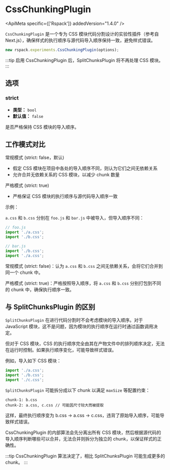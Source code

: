 
# CssChunkingPlugin

<ApiMeta specific={['Rspack']} addedVersion="1.4.0" />

`CssChunkingPlugin` 是一个专为 CSS 模块代码分割设计的实验性插件（参考自 Next.js），确保样式的执行顺序与源代码导入顺序保持一致，避免样式错误。

```js
new rspack.experiments.CssChunkingPlugin(options);
```

:::tip
启用 CssChunkingPlugin 后，SplitChunksPlugin 将不再处理 CSS 模块。
:::

## 选项

### strict

- **类型：** `bool`
- **默认值：** `false`

是否严格保持 CSS 模块的导入顺序。

## 工作模式对比

常规模式 (strict: false，默认)

- 假定 CSS 模块在项目中各处的导入顺序不同，则认为它们之间无依赖关系
- 允许合并无依赖关系的 CSS 模块，以减少 chunk 数量

严格模式 (strict: true)

- 严格保证 CSS 模块的执行顺序与源代码导入顺序一致

示例：

`a.css` 和 `b.css` 分别在 `foo.js` 和 `bar.js` 中被导入，但导入顺序不同：

```js
// foo.js
import './a.css';
import './b.css';

// bar.js
import './b.css';
import './a.css';
```

常规模式 (strict: false)：认为 `a.css` 和 `b.css` 之间无依赖关系，会将它们合并到同一个 chunk 中。

严格模式 (strict: true)：严格按照导入顺序，将 `a.css` 和 `b.css` 分别打包到不同的 chunk 中，确保执行顺序一致。

## 与 SplitChunksPlugin 的区别

`SplitChunksPlugin` 在进行代码分割时不会考虑模块的导入顺序。对于 JavaScript 模块，这不是问题，因为模块的执行顺序在运行时通过函数调用决定。

但对于 CSS 模块，CSS 的执行顺序完全由其在产物文件中的排列顺序决定，无法在运行时控制。如果执行顺序变化，可能导致样式错误。

例如，导入如下 CSS 模块：

```js
import './a.css';
import './b.css';
import './c.css';
```

`SplitChunksPlugin` 可能拆分成以下 chunk 以满足 `maxSize` 等配置约束：

```
chunk-1: b.css
chunk-2: a.css, c.css // 可能因尺寸较大而被提取
```

这样，最终执行顺序变为 b.css → a.css → c.css，违背了原始导入顺序，可能导致样式错误。

CssChunkingPlugin 的内部算法会先分离出所有 CSS 模块，然后根据源代码的导入顺序判断哪些可以合并，无法合并则拆分为独立的 chunk，以保证样式的正确性。

:::tip
CssChunkingPlugin 算法决定了，相比 SplitChunksPlugin 可能生成更多的 chunk。
:::
